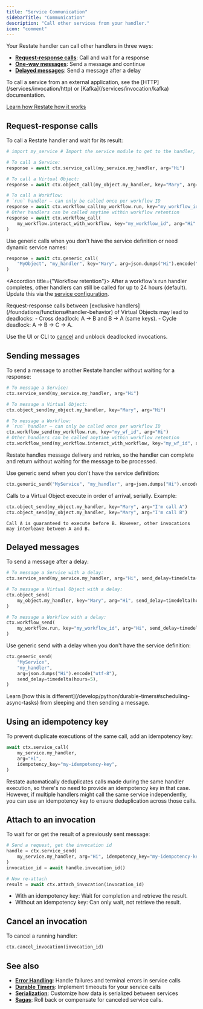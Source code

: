 ```yaml
---
title: "Service Communication"
sidebarTitle: "Communication"
description: "Call other services from your handler."
icon: "comment"
---
```


Your Restate handler can call other handlers in three ways:

- **[Request-response calls](#request-response-calls)**: Call and wait for a response
- **[One-way messages](#sending-messages)**: Send a message and continue
- **[Delayed messages](#delayed-messages)**: Send a message after a delay

<Info>
    To call a service from an external application, see the [HTTP](/services/invocation/http) or [Kafka](/services/invocation/kafka) documentation.
</Info>

<Info>[Learn how Restate how it works](/foundations/key-concepts#resilient-communication)</Info>


## Request-response calls

To call a Restate handler and wait for its result:

```python {"CODE_LOAD::python/src/develop/service_communication.py#request_response"} 
# import my_service # Import the service module to get to the handler, not the service itself

# To call a Service:
response = await ctx.service_call(my_service.my_handler, arg="Hi")

# To call a Virtual Object:
response = await ctx.object_call(my_object.my_handler, key="Mary", arg="Hi")

# To call a Workflow:
# `run` handler — can only be called once per workflow ID
response = await ctx.workflow_call(my_workflow.run, key="my_workflow_id", arg="Hi")
# Other handlers can be called anytime within workflow retention
response = await ctx.workflow_call(
    my_workflow.interact_with_workflow, key="my_workflow_id", arg="Hi"
)
```

Use generic calls when you don't have the service definition or need dynamic service names:

```python {"CODE_LOAD::python/src/develop/service_communication.py#request_response_generic"} 
response = await ctx.generic_call(
    "MyObject", "my_handler", key="Mary", arg=json.dumps("Hi").encode("utf-8")
)
```

<Accordion title={"Workflow retention"}>
After a workflow's run handler completes, other handlers can still be called for up to 24 hours (default).
Update this via the [service configuration](/services/configuration).
</Accordion>

<Info>
Request-response calls between [exclusive handlers](/foundations/functions#handler-behavior) of Virtual Objects may lead to deadlocks:
- Cross deadlock: A → B and B → A (same keys).
- Cycle deadlock: A → B → C → A.

Use the UI or CLI to [cancel](/services/invocation/http#cancelling-invocations) and unblock deadlocked invocations.
</Info>

## Sending messages

To send a message to another Restate handler without waiting for a response:

```python {"CODE_LOAD::python/src/develop/service_communication.py#one_way"} 
# To message a Service:
ctx.service_send(my_service.my_handler, arg="Hi")

# To message a Virtual Object:
ctx.object_send(my_object.my_handler, key="Mary", arg="Hi")

# To message a Workflow:
# `run` handler — can only be called once per workflow ID
ctx.workflow_send(my_workflow.run, key="my_wf_id", arg="Hi")
# Other handlers can be called anytime within workflow retention
ctx.workflow_send(my_workflow.interact_with_workflow, key="my_wf_id", arg="Hi")
```
Restate handles message delivery and retries, so the handler can complete and return without waiting for the message to be processed.


Use generic send when you don't have the service definition:

```python {"CODE_LOAD::python/src/develop/service_communication.py#one_way_generic"} 
ctx.generic_send("MyService", "my_handler", arg=json.dumps("Hi").encode("utf-8"))
```

<Info>
    Calls to a Virtual Object execute in order of arrival, serially.
    Example:

```python {"CODE_LOAD::python/src/develop/service_communication.py#ordering"} 
ctx.object_send(my_object.my_handler, key="Mary", arg="I'm call A")
ctx.object_send(my_object.my_handler, key="Mary", arg="I'm call B")
```

    Call A is guaranteed to execute before B. However, other invocations may interleave between A and B.
</Info>

## Delayed messages

To send a message after a delay:

```python {"CODE_LOAD::python/src/develop/service_communication.py#delayed"} 
# To message a Service with a delay:
ctx.service_send(my_service.my_handler, arg="Hi", send_delay=timedelta(hours=5))

# To message a Virtual Object with a delay:
ctx.object_send(
    my_object.my_handler, key="Mary", arg="Hi", send_delay=timedelta(hours=5)
)

# To message a Workflow with a delay:
ctx.workflow_send(
    my_workflow.run, key="my_workflow_id", arg="Hi", send_delay=timedelta(hours=5)
)
```

Use generic send with a delay when you don't have the service definition:

```python {"CODE_LOAD::python/src/develop/service_communication.py#delayed_generic"} 
ctx.generic_send(
    "MyService",
    "my_handler",
    arg=json.dumps("Hi").encode("utf-8"),
    send_delay=timedelta(hours=5),
)
```

<Info>
    Learn [how this is different](/develop/python/durable-timers#scheduling-async-tasks) from sleeping and then sending a message.
</Info>

## Using an idempotency key

To prevent duplicate executions of the same call, add an idempotency key:

```python {"CODE_LOAD::python/src/develop/service_communication.py#idempotency_key"} 
await ctx.service_call(
    my_service.my_handler,
    arg="Hi",
    idempotency_key="my-idempotency-key",
)
```

Restate automatically deduplicates calls made during the same handler execution, so there's no need to provide an idempotency key in that case.
However, if multiple handlers might call the same service independently, you can use an idempotency key to ensure deduplication across those calls.

## Attach to an invocation

To wait for or get the result of a previously sent message:

```python {"CODE_LOAD::python/src/develop/service_communication.py#attach"} 
# Send a request, get the invocation id
handle = ctx.service_send(
    my_service.my_handler, arg="Hi", idempotency_key="my-idempotency-key"
)
invocation_id = await handle.invocation_id()

# Now re-attach
result = await ctx.attach_invocation(invocation_id)
```

- With an idempotency key: Wait for completion and retrieve the result.
- Without an idempotency key: Can only wait, not retrieve the result.


## Cancel an invocation

To cancel a running handler:

```python {"CODE_LOAD::python/src/develop/service_communication.py#cancel"} 
ctx.cancel_invocation(invocation_id)
```


## See also

- **[Error Handling](/develop/python/error-handling)**: Handle failures and terminal errors in service calls
- **[Durable Timers](/develop/python/durable-timers)**: Implement timeouts for your service calls
- **[Serialization](/develop/python/serialization)**: Customize how data is serialized between services
- **[Sagas](/guides/sagas)**: Roll back or compensate for canceled service calls.
